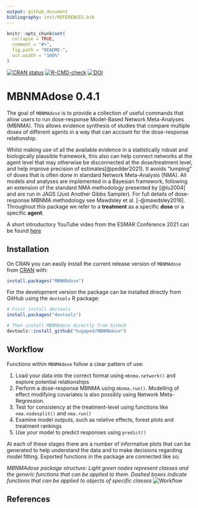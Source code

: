 ```yaml
---
output: github_document
bibliography: inst/REFERENCES.bib
---
```


<!-- README.md is generated from README.Rmd. Please edit that file -->

```r
knitr::opts_chunk$set(
  collapse = TRUE,
  comment = "#>",
  fig.path = "README-",
  out.width = "100%"
)
```

<!-- badges: start -->
[![CRAN status](https://www.r-pkg.org/badges/version/MBNMAdose)](https://CRAN.R-project.org/package=MBNMAdose)
[![R-CMD-check](https://github.com/hugaped/MBNMAdose/workflows/R-CMD-check/badge.svg)](https://github.com/hugaped/MBNMAdose/actions)
[![DOI](https://zenodo.org/badge/195961874.svg)](https://zenodo.org/badge/latestdoi/195961874)
<!-- badges: end -->

# MBNMAdose 0.4.1

The goal of `MBNMAdose` is to provide a collection of useful commands that allow users to run dose-response Model-Based Network Meta-Analyses (MBNMA). This allows evidence synthesis of studies that compare multiple doses
of different agents in a way that can account for the dose-response relationship.

Whilst making use of all the available evidence in a statistically robust and biologically plausible framework, this also can help connect networks at the agent level that may otherwise be disconnected at the dose/treatment level, and help improve precision of estimates[@pedder2021]. It avoids "lumping" of doses that is often done in standard Network Meta-Analysis (NMA). All models and analyses are implemented in a Bayesian framework, following an extension of the standard NMA methodology presented by [@lu2004] and are run in JAGS (Just Another Gibbs Sampler). For full details of dose-response MBNMA methodology see Mawdsley et al. [-@mawdsley2016]. Throughout this package we refer to a **treatment** as a specific **dose** or a specific **agent**.

A short introductory YouTube video from the ESMAR Conference 2021 can be found [here](https://doi.org/10.6084/m9.figshare.13637936.v1)


## Installation

On CRAN you can easily install the current release version of `MBNMAdose` from [CRAN](https://CRAN.R-project.org) with:

``` r
install.packages("MBNMAdose")
```


For the development version the package can be installed directly from GitHub using the `devtools` R package:

``` r
# First install devtools
install.packages("devtools")

# Then install MBNMAdose directly from GitHub
devtools::install_github("hugaped/MBNMAdose")
```


## Workflow

Functions within `MBNMAdose` follow a clear pattern of use:

1.  Load your data into the correct format using `mbnma.network()` and explore potential relationships
2.  Perform a dose-response MBNMA using `mbnma.run()`. Modelling of effect modifying covariates is also possibly using Network Meta-Regression.
3.  Test for consistency at the treatment-level using functions like `nma.nodesplit()` and `nma.run()`
4.  Examine model outputs, such as relative effects, forest plots and treatment rankings
5.  Use your model to predict responses using `predict()`

At each of these stages there are a number of informative plots that can be generated to help understand the data and to make decisions regarding model fitting. Exported functions in the package are connected like so:

*MBNMAdose package structure: Light green nodes represent classes and the generic functions that can be applied to them. Dashed boxes indicate functions that can be applied to objects of specific classes*
![Workflow](man/figures/functionstructure.png)


## References
